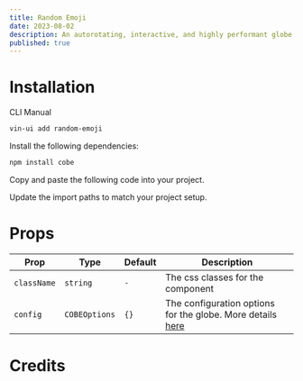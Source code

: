 ```yaml
---
title: Random Emoji
date: 2023-08-02
description: An autorotating, interactive, and highly performant globe made using WebGL.
published: true
---
```


<ComponentPreview name="random-emoji" />

# Installation

<Tabs defaultValue="cli">

<TabsList>
  <TabsTrigger value="cli">CLI</TabsTrigger>
  <TabsTrigger value="manual">Manual</TabsTrigger>
</TabsList>
<TabsContent value="cli">

```bash
vin-ui add random-emoji
```

</TabsContent>

<TabsContent value="manual">

<Steps>

<Step>Install the following dependencies:</Step>

```bash
npm install cobe
```

<Step>Copy and paste the following code into your project.</Step>

<ComponentSource name="random-emoji" />

<Step>Update the import paths to match your project setup.</Step>

</Steps>

</TabsContent>

</Tabs>

# Props

| Prop        | Type          | Default | Description                                                                                    |
| ----------- | ------------- | ------- | ---------------------------------------------------------------------------------------------- |
| `className` | `string`      | `-`     | The css classes for the component                                                              |
| `config`    | `COBEOptions` | `{}`    | The configuration options for the globe. More details [here](https://cobe.vercel.app/docs/api) |

# Credits



